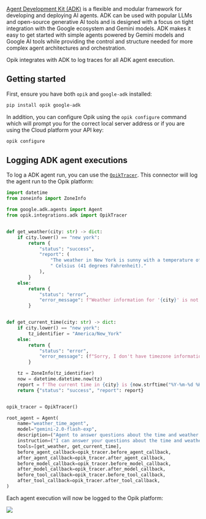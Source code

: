 [Agent Development Kit (ADK)](https://google.github.io/adk-docs/) is a flexible and modular framework for developing and deploying AI agents. ADK can be used with popular LLMs and open-source generative AI tools and is designed with a focus on tight integration with the Google ecosystem and Gemini models. ADK makes it easy to get started with simple agents powered by Gemini models and Google AI tools while providing the control and structure needed for more complex agent architectures and orchestration.

Opik integrates with ADK to log traces for all ADK agent execution.

## Getting started

First, ensure you have both `opik` and `google-adk` installed:

```bash
pip install opik google-adk
```

In addition, you can configure Opik using the `opik configure` command which will prompt you for the correct local server address or if you are using the Cloud platform your API key:

```bash {pytest_codeblocks_skip=true}
opik configure
```

## Logging ADK agent executions

To log a ADK agent run, you can use the [`OpikTracer`](https://www.comet.com/docs/opik/python-sdk-reference/integrations/adk/OpikTracer.html). This connector will log the agent run to the Opik platform:

```python
import datetime
from zoneinfo import ZoneInfo

from google.adk.agents import Agent
from opik.integrations.adk import OpikTracer


def get_weather(city: str) -> dict:
    if city.lower() == "new york":
        return {
            "status": "success",
            "report": (
                "The weather in New York is sunny with a temperature of 25 degrees"
                " Celsius (41 degrees Fahrenheit)."
            ),
        }
    else:
        return {
            "status": "error",
            "error_message": f"Weather information for '{city}' is not available.",
        }


def get_current_time(city: str) -> dict:
    if city.lower() == "new york":
        tz_identifier = "America/New_York"
    else:
        return {
            "status": "error",
            "error_message": (f"Sorry, I don't have timezone information for {city}."),
        }

    tz = ZoneInfo(tz_identifier)
    now = datetime.datetime.now(tz)
    report = f'The current time in {city} is {now.strftime("%Y-%m-%d %H:%M:%S %Z%z")}'
    return {"status": "success", "report": report}


opik_tracer = OpikTracer()

root_agent = Agent(
    name="weather_time_agent",
    model="gemini-2.0-flash-exp",
    description=("Agent to answer questions about the time and weather in a city."),
    instruction=("I can answer your questions about the time and weather in a city."),
    tools=[get_weather, get_current_time],
    before_agent_callback=opik_tracer.before_agent_callback,
    after_agent_callback=opik_tracer.after_agent_callback,
    before_model_callback=opik_tracer.before_model_callback,
    after_model_callback=opik_tracer.after_model_callback,
    before_tool_callback=opik_tracer.before_tool_callback,
    after_tool_callback=opik_tracer.after_tool_callback,
)
```

Each agent execution will now be logged to the Opik platform:

<Frame>
  <img src="/img/cookbook/adk_trace_cookbook.png" />
</Frame>
